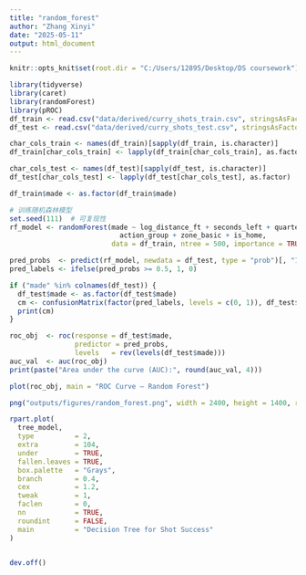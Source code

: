 ---
title: "random_forest"
author: "Zhang Xinyi"
date: "2025-05-11"
output: html_document
---

```{r setup, include=FALSE}
knitr::opts_knit$set(root.dir = "C:/Users/12895/Desktop/DS coursework")
```

```{r}
library(tidyverse)
library(caret)
library(randomForest)
library(pROC)
df_train <- read.csv("data/derived/curry_shots_train.csv", stringsAsFactors = FALSE)
df_test <- read.csv("data/derived/curry_shots_test.csv", stringsAsFactors = FALSE)

char_cols_train <- names(df_train)[sapply(df_train, is.character)]
df_train[char_cols_train] <- lapply(df_train[char_cols_train], as.factor)

char_cols_test <- names(df_test)[sapply(df_test, is.character)]
df_test[char_cols_test] <- lapply(df_test[char_cols_test], as.factor)

df_train$made <- as.factor(df_train$made)

# 训练随机森林模型
set.seed(111)  # 可复现性
rf_model <- randomForest(made ~ log_distance_ft + seconds_left + quarter +
                           action_group + zone_basic + is_home,
                         data = df_train, ntree = 500, importance = TRUE)

pred_probs  <- predict(rf_model, newdata = df_test, type = "prob")[, "1"]  
pred_labels <- ifelse(pred_probs >= 0.5, 1, 0)

if ("made" %in% colnames(df_test)) {
  df_test$made <- as.factor(df_test$made)
  cm <- confusionMatrix(factor(pred_labels, levels = c(0, 1)), df_test$made)
  print(cm)
}

roc_obj  <- roc(response = df_test$made,
                predictor = pred_probs,
                levels   = rev(levels(df_test$made))) 
auc_val  <- auc(roc_obj)
print(paste("Area under the curve (AUC):", round(auc_val, 4)))

plot(roc_obj, main = "ROC Curve – Random Forest")
```

```{r}
png("outputs/figures/random_forest.png", width = 2400, height = 1400, res = 120)

rpart.plot(
  tree_model,
  type          = 2,
  extra         = 104,
  under         = TRUE,
  fallen.leaves = TRUE,
  box.palette   = "Grays",
  branch        = 0.4,
  cex           = 1.2,   
  tweak         = 1,   
  faclen        = 0,
  nn            = TRUE,
  roundint      = FALSE,
  main          = "Decision Tree for Shot Success"
)


dev.off()
```




